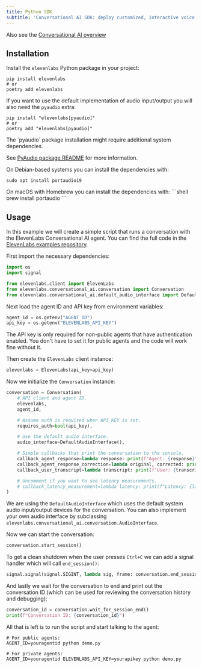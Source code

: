 ```yaml
---
title: Python SDK
subtitle: 'Conversational AI SDK: deploy customized, interactive voice agents in minutes.'
---
```


<Info>Also see the [Conversational AI overview](/docs/conversational-ai/overview)</Info>

## Installation

Install the `elevenlabs` Python package in your project:

```shell
pip install elevenlabs
# or
poetry add elevenlabs
```

If you want to use the default implementation of audio input/output you will also need the `pyaudio` extra:

```shell
pip install "elevenlabs[pyaudio]"
# or
poetry add "elevenlabs[pyaudio]"
```

<Info>
The `pyaudio` package installation might require additional system dependencies.

See [PyAudio package README](https://pypi.org/project/PyAudio/) for more information.

<Tabs>
<Tab title="Linux">
On Debian-based systems you can install the dependencies with:

```shell
sudo apt install portaudio19
```

</Tab>
<Tab title="macOS">
On macOS with Homebrew you can install the dependencies with:
```shell
brew install portaudio
```
</Tab>
</Tabs>
</Info>

## Usage

In this example we will create a simple script that runs a conversation with the ElevenLabs Conversational AI agent.
You can find the full code in the [ElevenLabs examples repository](https://github.com/elevenlabs/elevenlabs-examples/tree/main/examples/conversational-ai/python).

First import the necessary dependencies:

```python
import os
import signal

from elevenlabs.client import ElevenLabs
from elevenlabs.conversational_ai.conversation import Conversation
from elevenlabs.conversational_ai.default_audio_interface import DefaultAudioInterface
```

Next load the agent ID and API key from environment variables:

```python
agent_id = os.getenv("AGENT_ID")
api_key = os.getenv("ELEVENLABS_API_KEY")
```

The API key is only required for non-public agents that have authentication enabled.
You don't have to set it for public agents and the code will work fine without it.

Then create the `ElevenLabs` client instance:

```python
elevenlabs = ElevenLabs(api_key=api_key)
```

Now we initialize the `Conversation` instance:

```python
conversation = Conversation(
    # API client and agent ID.
    elevenlabs,
    agent_id,

    # Assume auth is required when API_KEY is set.
    requires_auth=bool(api_key),

    # Use the default audio interface.
    audio_interface=DefaultAudioInterface(),

    # Simple callbacks that print the conversation to the console.
    callback_agent_response=lambda response: print(f"Agent: {response}"),
    callback_agent_response_correction=lambda original, corrected: print(f"Agent: {original} -> {corrected}"),
    callback_user_transcript=lambda transcript: print(f"User: {transcript}"),

    # Uncomment if you want to see latency measurements.
    # callback_latency_measurement=lambda latency: print(f"Latency: {latency}ms"),
)
```

We are using the `DefaultAudioInterface` which uses the default system audio input/output devices for the conversation.
You can also implement your own audio interface by subclassing `elevenlabs.conversational_ai.conversation.AudioInterface`.

Now we can start the conversation:

```python
conversation.start_session()
```

To get a clean shutdown when the user presses `Ctrl+C` we can add a signal handler which will call `end_session()`:

```python
signal.signal(signal.SIGINT, lambda sig, frame: conversation.end_session())
```

And lastly we wait for the conversation to end and print out the conversation ID (which can be used for reviewing the conversation history and debugging):

```python
conversation_id = conversation.wait_for_session_end()
print(f"Conversation ID: {conversation_id}")
```

All that is left is to run the script and start talking to the agent:

```shell
# For public agents:
AGENT_ID=youragentid python demo.py

# For private agents:
AGENT_ID=youragentid ELEVENLABS_API_KEY=yourapikey python demo.py
```
